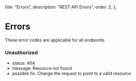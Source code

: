   title: "Errors",
  description: "REST API Errors",
  order: 2,
};

# Errors
These error codes are applicable for all endpoints.

### Unauthorized
- status: 404
- message: Resource not found
- possible fix: Change the request to point to a valid resource